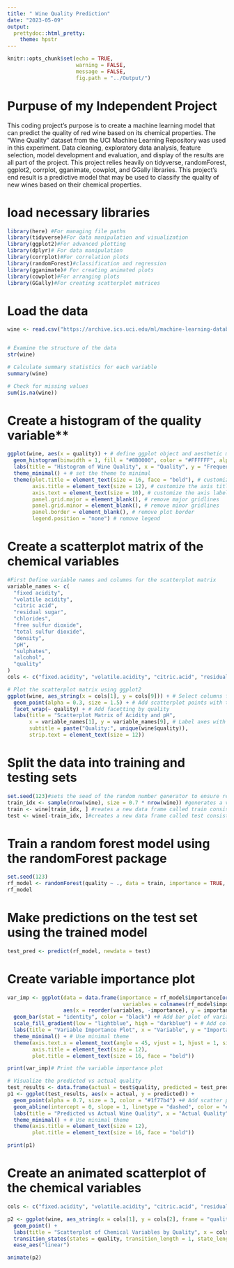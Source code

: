 ```yaml
---
title: " Wine Quality Prediction"
date: "2023-05-09"
output:
  prettydoc::html_pretty:
    theme: hpstr
---
```


```r
knitr::opts_chunk$set(echo = TRUE,
                      warning = FALSE,
                      message = FALSE,
                      fig.path = "../Output/")
```

# Purpuse of my Independent Project

This coding project's purpose is to create a machine learning model that can predict the quality of red wine based on its chemical properties. The "Wine Quality" dataset from the UCI Machine Learning Repository was used in this experiment. Data cleaning, exploratory data analysis, feature selection, model development and evaluation, and display of the results are all part of the project. This project relies heavily on tidyverse, randomForest, ggplot2, corrplot, gganimate, cowplot, and GGally libraries. This project's end result is a predictive model that may be used to classify the quality of new wines based on their chemical properties.

# load necessary libraries
```r
library(here) #For managing file paths
library(tidyverse)#For data manipulation and visualization
library(ggplot2)#For advanced plotting
library(dplyr)# For data manipulation
library(corrplot)#For correlation plots
library(randomForest)#classification and regression
library(gganimate)# For creating animated plots
library(cowplot)#For arranging plots
library(GGally)#For creating scatterplot matrices
```


# Load the data
```r
wine <- read.csv("https://archive.ics.uci.edu/ml/machine-learning-databases/wine-quality/winequality-red.csv", sep = ";")


# Examine the structure of the data
str(wine)

# Calculate summary statistics for each variable
summary(wine)

# Check for missing values
sum(is.na(wine))
```
# Create a histogram of the quality variable**
```r
ggplot(wine, aes(x = quality)) + # define ggplot object and aesthetic mapping
  geom_histogram(binwidth = 1, fill = "#8B0000", color = "#FFFFFF", alpha = 0.8) + # add histogram layer with customized colors
  labs(title = "Histogram of Wine Quality", x = "Quality", y = "Frequency") + # add plot titles and axis labels
  theme_minimal() + # set the theme to minimal
  theme(plot.title = element_text(size = 16, face = "bold"), # customize the plot title font
        axis.title = element_text(size = 12), # customize the axis title font
        axis.text = element_text(size = 10), # customize the axis label font
        panel.grid.major = element_blank(), # remove major gridlines
        panel.grid.minor = element_blank(), # remove minor gridlines
        panel.border = element_blank(), # remove plot border
        legend.position = "none") # remove legend

```
# Create a scatterplot matrix of the chemical variables

```r
#First Define variable names and columns for the scatterplot matrix
variable_names <- c(
  "fixed acidity",
  "volatile acidity",
  "citric acid",
  "residual sugar",
  "chlorides",
  "free sulfur dioxide",
  "total sulfur dioxide",
  "density",
  "pH",
  "sulphates",
  "alcohol",
  "quality"
)
cols <- c("fixed.acidity", "volatile.acidity", "citric.acid", "residual.sugar", "chlorides", "free.sulfur.dioxide", "total.sulfur.dioxide", "density", "pH", "sulphates", "alcohol")

# Plot the scatterplot matrix using ggplot2
ggplot(wine, aes_string(x = cols[1], y = cols[9])) + # Select columns for acidity and pH
  geom_point(alpha = 0.3, size = 1.5) + # Add scatterplot points with transparency and size
  facet_wrap(~ quality) + # Add facetting by quality
  labs(title = "Scatterplot Matrix of Acidity and pH",
       x = variable_names[1], y = variable_names[9], # Label axes with variable names
       subtitle = paste("Quality:", unique(wine$quality)),
       strip.text = element_text(size = 12))
```
# Split the data into training and testing sets
```r
set.seed(123)#sets the seed of the random number generator to ensure reproducibility of the results.
train_idx <- sample(nrow(wine), size = 0.7 * nrow(wine)) #generates a vector of indices for the training set by randomly sampling 70% of the rows of the wine dataset
train <- wine[train_idx, ] #reates a new data frame called train consisting of the rows indexed by train_idx.
test <- wine[-train_idx, ]#creates a new data frame called test consisting of the rows not included in the training set.
```


# Train a random forest model using the randomForest package
```r
set.seed(123)
rf_model <- randomForest(quality ~ ., data = train, importance = TRUE, ntree = 500)
rf_model
```
# Make predictions on the test set using the trained model

```r
test_pred <- predict(rf_model, newdata = test)
```

# Create variable importance plot
```r
var_imp <- ggplot(data = data.frame(importance = rf_model$importance[order(rf_model$importance, decreasing = TRUE)], 
                                     variables = colnames(rf_model$importance)[order(rf_model$importance, decreasing = TRUE)]),
                  aes(x = reorder(variables, -importance), y = importance, fill = importance)) +
  geom_bar(stat = "identity", color = "black") +# Add bar plot of variable importance
  scale_fill_gradient(low = "lightblue", high = "darkblue") + # Add color gradient
  labs(title = "Variable Importance Plot", x = "Variable", y = "Importance") +
  theme_minimal() + # Use minimal theme
  theme(axis.text.x = element_text(angle = 45, vjust = 1, hjust = 1, size = 10),
        axis.title = element_text(size = 12),
        plot.title = element_text(size = 16, face = "bold"))

print(var_imp)# Print the variable importance plot

# Visualize the predicted vs actual quality
test_results <- data.frame(actual = test$quality, predicted = test_pred)
p1 <- ggplot(test_results, aes(x = actual, y = predicted)) +
  geom_point(alpha = 0.7, size = 3, color = "#1f77b4") +# Add scatter plot of predicted vs actual values
  geom_abline(intercept = 0, slope = 1, linetype = "dashed", color = "#d62728") +# Add a diagonal line of identity
  labs(title = "Predicted vs Actual Wine Quality", x = "Actual Quality", y = "Predicted Quality") +
  theme_minimal() + # Use minimal theme
  theme(axis.title = element_text(size = 12),
        plot.title = element_text(size = 16, face = "bold"))

print(p1)

```


# Create an animated scatterplot of the chemical variables

```r
cols <- c("fixed.acidity", "volatile.acidity", "citric.acid", "residual.sugar", "chlorides", "free.sulfur.dioxide", "total.sulfur.dioxide", "density", "pH", "sulphates", "alcohol")

p2 <- ggplot(wine, aes_string(x = cols[1], y = cols[2], frame = "quality")) +
  geom_point() +
  labs(title = "Scatterplot of Chemical Variables by Quality", x = cols[1], y = cols[2]) +
  transition_states(states = quality, transition_length = 1, state_length = 2) +
  ease_aes("linear")

animate(p2)
```
